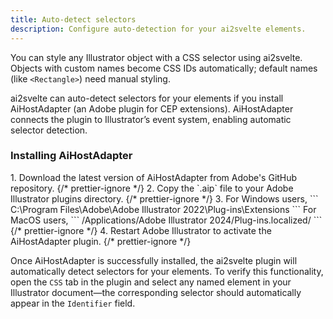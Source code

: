 ```yaml
---
title: Auto-detect selectors
description: Configure auto-detection for your ai2svelte elements.
---
```



You can style any Illustrator object with a CSS selector using ai2svelte. Objects with custom names become CSS IDs automatically; default names (like `<Rectangle>`) need manual styling.

ai2svelte can auto-detect selectors for your elements if you install AiHostAdapter (an Adobe plugin for CEP extensions). AiHostAdapter connects the plugin to Illustrator’s event system, enabling automatic selector detection.

### Installing AiHostAdapter

<LinkCard
  title="Adobe Github"
  href="https://github.com/Adobe-CEP/CEP-Resources/tree/master/CEP_11.x/AIHostAdapter"
/>

<Steps>
  1. Download the latest version of AiHostAdapter from Adobe's GitHub
  repository. {/* prettier-ignore */}
  2. Copy the `.aip` file to your Adobe Illustrator plugins directory. {/* prettier-ignore */}
  3. For Windows users, ``` C:\Program Files\Adobe\Adobe Illustrator
  2022\Plug-ins\Extensions ``` For MacOS users, ``` /Applications/Adobe
  Illustrator 2024/Plug-ins.localized/ ``` {/* prettier-ignore */}
  4. Restart Adobe Illustrator to activate the AiHostAdapter plugin.
  {/* prettier-ignore */}
</Steps>

Once AiHostAdapter is successfully installed, the ai2svelte plugin will automatically detect selectors for your elements. To verify this functionality, open the `CSS` tab in the plugin and select any named element in your Illustrator document—the corresponding selector should automatically appear in the `Identifier` field.
